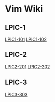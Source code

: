 = Vim Wiki =

== LPIC-1 ==
[[LPIC1-101]]
[[LPIC1-102]]

== LPIC-2 ==
[[LPIC2-201]]
[[LPIC2-202]]

== LPIC-3 ==
[[LPIC3-303]]

